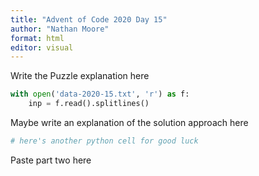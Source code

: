 ```yaml
---
title: "Advent of Code 2020 Day 15"
author: "Nathan Moore"
format: html
editor: visual
---
```


Write the Puzzle explanation here

```python

with open('data-2020-15.txt', 'r') as f:
    inp = f.read().splitlines()

```

Maybe write an explanation of the solution approach here

```python
# here's another python cell for good luck

```

Paste part two here
